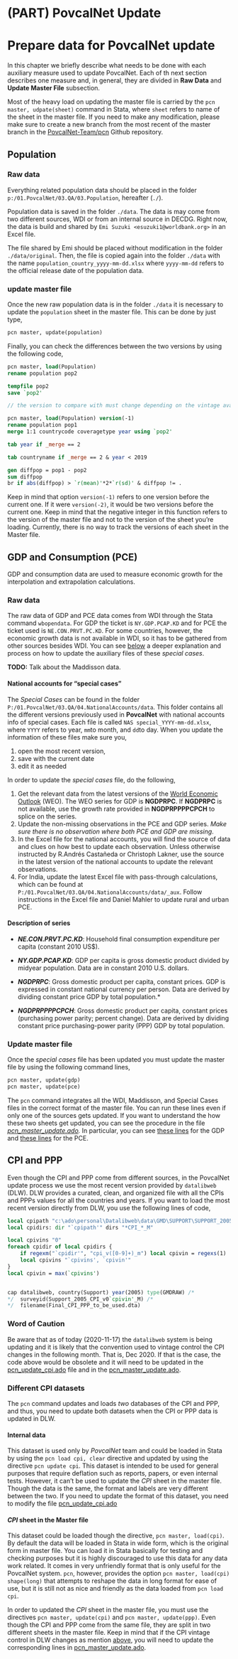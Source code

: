 # (PART) PovcalNet Update {.unnumbered}

# Prepare data for PovcalNet update {#prepare}

In this chapter we briefly describe what needs to be done with each auxiliary
measure used to update PovcalNet. Each of th next section describes one measure
and, in general, they are divided in **Raw Data** and **Update Master File**
subsection.

Most of the heavy load on updating the master file is carried by the
`pcn master, udpate(sheet)` command in Stata, where `sheet` refers to name of
the sheet in the master file. If you need to make any modification, please make
sure to create a new branch from the most recent of the master branch in the
[PovcalNet-Team/pcn](https://github.com/PovcalNet-Team/pcn) Github repository.

## Population

### Raw data

Everything related population data should be placed in the folder
`p:/01.PovcalNet/03.QA/03.Population`, hereafter (`./`).

Population data is saved in the folder `./data`. The data is may come from two
different sources, WDI or from an internal source in DECDG. Right now, the data
is build and shared by `Emi Suzuki <esuzuki1@worldbank.org>` in an Excel file.

The file shared by Emi should be placed without modification in the folder
`./data/original`. Then, the file is copied again into the folder `./data` with
the name `population_country_yyyy-mm-dd.xlsx` where `yyyy-mm-dd` refers to the
official release date of the population data.

### update master file

Once the new raw population data is in the folder `./data` it is necessary to
update the `population` sheet in the master file. This can be done by just type,

```stata
pcn master, update(population)
```

Finally, you can check the differences between the two versions by using the
following code,

```stata
pcn master, load(Population) 
rename population pop2

tempfile pop2
save `pop2'

// the version to compare with must change depending on the vintage available

pcn master, load(Population) version(-1) 
rename population pop1
merge 1:1 countrycode coveragetype year using `pop2'

tab year if _merge == 2

tab countryname if _merge == 2 & year < 2019

gen diffpop = pop1 - pop2
sum diffpop
br if abs(diffpop) > `r(mean)'*2*`r(sd)' & diffpop != .

```

Keep in mind that option `version(-1)` refers to one version before the current
one. If it were `version(-2)`, it would be two versions before the current one.
Keep in mind that the negative integer in this function refers to the version of
the master file and not to the version of the sheet you're loading. Currently,
there is no way to track the versions of each sheet in the Master file.

## GDP and Consumption (PCE)

GDP and consumption data are used to measure economic growth for the
interpolation and extrapolation calculations.

### Raw data

The raw data of GDP and PCE data comes from WDI through the Stata command
`wbopendata`. For GDP the ticket is `NY.GDP.PCAP.KD` and for PCE the ticket used
is `NE.CON.PRVT.PC.KD`. For some countries, however, the economic growth data is
not available in WDI, so it has to be gathered from other sources besides WDI.
You can see [below](#scnac) a deeper explanation and process on how to update
the auxiliary files of these *special cases*.

**TODO:** Talk about the Maddisson data.

#### National accounts for "special cases" {#scnac .unnumbered}

The *Special Cases* can be found in the folder
`P:/01.PovcalNet/03.QA/04.NationalAccounts/data`. This folder contains all the
different versions previously used in **PovcalNet** with national accounts info
of special cases. Each file is called `NAS special_YYYY-mm-dd.xlsx`, where
`YYYY` refers to year, `mm`to month, and `dd`to day. When you update the
information of these files make sure you,

1.  open the most recent version,
2.  save with the current date
3.  edit it as needed

In order to update the *special cases* file, do the following,

1.  Get the relevant data from the latest versions of the [World Economic
    Outlook](https://www.imf.org/en/Publications/SPROLLs/world-economic-outlook-databases#sort=%40imfdate%20descending)
    (WEO). The WEO series for GDP is **NGDPRPC**. If **NGDPRPC** is not
    available, use the growth rate provided in **NGDPRPPPPCPCH** to splice on
    the series.
2.  Update the non-missing observations in the PCE and GDP series. *Make sure
    there is no observation where both PCE and GDP are missing*.
3.  In the Excel file for the national accounts, you will find the source of
    data and clues on how best to update each observation. Unless otherwise
    instructed by R.Andrés Castañeda or Christoph Lakner, use the source in the
    latest version of the national accounts to update the relevant observations.
4.  For India, update the latest Excel file with pass-through calculations,
    which can be found at `P:/01.PovcalNet/03.QA/04.NationalAccounts/data/_aux`.
    Follow instructions in the Excel file and Daniel Mahler to update rural and
    urban PCE.

#### Description of series {.unnumbered}

-   ***NE.CON.PRVT.PC.KD***: Household final consumption expenditure per capita
    (constant 2010 US\$).

-   ***NY.GDP.PCAP.KD***: GDP per capita is gross domestic product divided by
    midyear population. Data are in constant 2010 U.S. dollars.

-   ***NGDPRPC***: Gross domestic product per capita, constant prices. GDP is
    expressed in constant national currency per person. Data are derived by
    dividing constant price GDP by total population.\*

-   ***NGDPRPPPPCPCH***: Gross domestic product per capita, constant prices
    (purchasing power parity; percent change). Data are derived by dividing
    constant price purchasing-power parity (PPP) GDP by total population.

### Update master file

Once the *special cases* file has been updated you must update the master file
by using the following command lines,

```stata
pcn master, update(gdp)
pcn master, update(pce)
```

The `pcn` command integrates all the WDI, Maddisson, and Special Cases files in
the correct format of the master file. You can run these lines even if only one
of the sources gets updated. If you want to understand the how these two sheets
get updated, you can see the procedure in the file
[*pcn\_master\_update.ado*](https://github.com/PovcalNet-Team/pcn/blob/master/pcn_master_update.ado)*.*
In particular, you can see [these
lines](https://github.com/PovcalNet-Team/pcn/blob/790a1b1fc721199dfe1cdbbc103d399174785cc9/pcn_master_update.ado#L170-L354)
for the GDP and [these
lines](https://github.com/PovcalNet-Team/pcn/blob/790a1b1fc721199dfe1cdbbc103d399174785cc9/pcn_master_update.ado#L360-L508)
for the PCE.

## CPI and PPP

Even though the CPI and PPP come from different sources, in the PovcalNet update
process we use the most recent version provided by `datalibweb` (DLW). DLW
provides a curated, clean, and organized file with all the CPIs and PPPs values
for all the countries and years. If you want to load the most recent version
directly from DLW, you use the following lines of code,

```stata
local cpipath "c:\ado\personal\Datalibweb\data\GMD\SUPPORT\SUPPORT_2005_CPI"
local cpidirs: dir "`cpipath'" dirs "*CPI_*_M"

local cpivins "0"
foreach cpidir of local cpidirs {
	if regexm("`cpidir'", "cpi_v([0-9]+)_m") local cpivin = regexs(1)
	local cpivins "`cpivins', `cpivin'"
}
local cpivin = max(`cpivins')


cap datalibweb, country(Support) year(2005) type(GMDRAW) /*
*/	surveyid(Support_2005_CPI_v0`cpivin'_M) /* 
*/	filename(Final_CPI_PPP_to_be_used.dta)	

```

### Word of Caution {#cpicaution}

Be aware that as of today (2020-11-17) the `datalibweb` system is being updating
and it is likely that the convention used to vintage control the CPI changes in
the following month. That is, Dec 2020. If that is the case, the code above
would be obsolete and it will need to be updated in the
[pcn\_update\_cpi.ado](https://github.com/PovcalNet-Team/pcn/blob/master/pcn_update_cpi.ado)
file and in the
[pcn\_master\_update.ado](https://github.com/PovcalNet-Team/pcn/blob/master/pcn_master_update.ado).

### Different CPI datasets

The `pcn` command updates and loads *two* databases of the CPI and PPP, and
thus, you need to update both datasets when the CPI or PPP data is updated in
DLW.

#### Internal data {.unnumbered}

This dataset is used only by *PovcalNet* team and could be loaded in Stata by
using the `pcn load cpi, clear` directive and updated by using the directive
`pcn update cpi`. This dataset is intended to be used for general purposes that
require deflation such as reports, papers, or even internal tests. However, it
can't be used to update the *CPI* sheet in the master file. Though the data is
the same, the format and labels are very different between the two. If you need
to update the format of this dataset, you need to modify the file
[pcn\_update\_cpi.ado](https://github.com/PovcalNet-Team/pcn/blob/master/pcn_update_cpi.ado)

#### *CPI* sheet in the Master file {.unnumbered}

This dataset could be loaded though the directive, `pcn master, load(cpi)`. By
default the data will be loaded in Stata in wide form, which is the original
form in master file. You can load it in Stata basically for testing and checking
purposes but it is highly discouraged to use this data for any data work
related. It comes in very unfriendly format that is only useful for the
PovcalNet system. `pcn`, however, provides the option
`pcn master, load(cpi) shape(long)` that attempts to reshape the data in long
format for ease of use, but it is still not as nice and friendly as the data
loaded from `pcn load cpi`.

In order to updated the *CPI* sheet in the master file, you must use the
directives `pcn master, update(cpi)` and `pcn master, update(ppp)`. Even though
the CPI and PPP come from the same file, they are split in two different sheets
in the master file. Keep in mind that if the CPI vintage control in DLW changes
as mention [above](#cpicaution), you will need to update the corresponding lines
in
[pcn\_master\_update.ado](https://github.com/PovcalNet-Team/pcn/blob/790a1b1fc721199dfe1cdbbc103d399174785cc9/pcn_master_update.ado#L71-L164).
